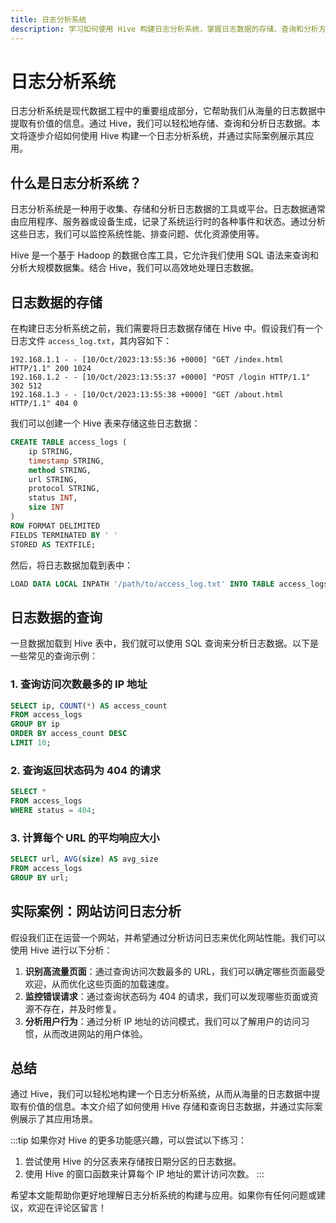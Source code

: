 ```yaml
---
title: 日志分析系统
description: 学习如何使用 Hive 构建日志分析系统，掌握日志数据的存储、查询和分析方法。
---
```


# 日志分析系统

日志分析系统是现代数据工程中的重要组成部分，它帮助我们从海量的日志数据中提取有价值的信息。通过 Hive，我们可以轻松地存储、查询和分析日志数据。本文将逐步介绍如何使用 Hive 构建一个日志分析系统，并通过实际案例展示其应用。

## 什么是日志分析系统？

日志分析系统是一种用于收集、存储和分析日志数据的工具或平台。日志数据通常由应用程序、服务器或设备生成，记录了系统运行时的各种事件和状态。通过分析这些日志，我们可以监控系统性能、排查问题、优化资源使用等。

Hive 是一个基于 Hadoop 的数据仓库工具，它允许我们使用 SQL 语法来查询和分析大规模数据集。结合 Hive，我们可以高效地处理日志数据。

## 日志数据的存储

在构建日志分析系统之前，我们需要将日志数据存储在 Hive 中。假设我们有一个日志文件 `access_log.txt`，其内容如下：

```
192.168.1.1 - - [10/Oct/2023:13:55:36 +0000] "GET /index.html HTTP/1.1" 200 1024
192.168.1.2 - - [10/Oct/2023:13:55:37 +0000] "POST /login HTTP/1.1" 302 512
192.168.1.3 - - [10/Oct/2023:13:55:38 +0000] "GET /about.html HTTP/1.1" 404 0
```

我们可以创建一个 Hive 表来存储这些日志数据：

```sql
CREATE TABLE access_logs (
    ip STRING,
    timestamp STRING,
    method STRING,
    url STRING,
    protocol STRING,
    status INT,
    size INT
)
ROW FORMAT DELIMITED
FIELDS TERMINATED BY ' '
STORED AS TEXTFILE;
```

然后，将日志数据加载到表中：

```sql
LOAD DATA LOCAL INPATH '/path/to/access_log.txt' INTO TABLE access_logs;
```

## 日志数据的查询

一旦数据加载到 Hive 表中，我们就可以使用 SQL 查询来分析日志数据。以下是一些常见的查询示例：

### 1. 查询访问次数最多的 IP 地址

```sql
SELECT ip, COUNT(*) AS access_count
FROM access_logs
GROUP BY ip
ORDER BY access_count DESC
LIMIT 10;
```

### 2. 查询返回状态码为 404 的请求

```sql
SELECT *
FROM access_logs
WHERE status = 404;
```

### 3. 计算每个 URL 的平均响应大小

```sql
SELECT url, AVG(size) AS avg_size
FROM access_logs
GROUP BY url;
```

## 实际案例：网站访问日志分析

假设我们正在运营一个网站，并希望通过分析访问日志来优化网站性能。我们可以使用 Hive 进行以下分析：

1. **识别高流量页面**：通过查询访问次数最多的 URL，我们可以确定哪些页面最受欢迎，从而优化这些页面的加载速度。
2. **监控错误请求**：通过查询状态码为 404 的请求，我们可以发现哪些页面或资源不存在，并及时修复。
3. **分析用户行为**：通过分析 IP 地址的访问模式，我们可以了解用户的访问习惯，从而改进网站的用户体验。

## 总结

通过 Hive，我们可以轻松地构建一个日志分析系统，从而从海量的日志数据中提取有价值的信息。本文介绍了如何使用 Hive 存储和查询日志数据，并通过实际案例展示了其应用场景。

:::tip
如果你对 Hive 的更多功能感兴趣，可以尝试以下练习：
1. 尝试使用 Hive 的分区表来存储按日期分区的日志数据。
2. 使用 Hive 的窗口函数来计算每个 IP 地址的累计访问次数。
:::

希望本文能帮助你更好地理解日志分析系统的构建与应用。如果你有任何问题或建议，欢迎在评论区留言！